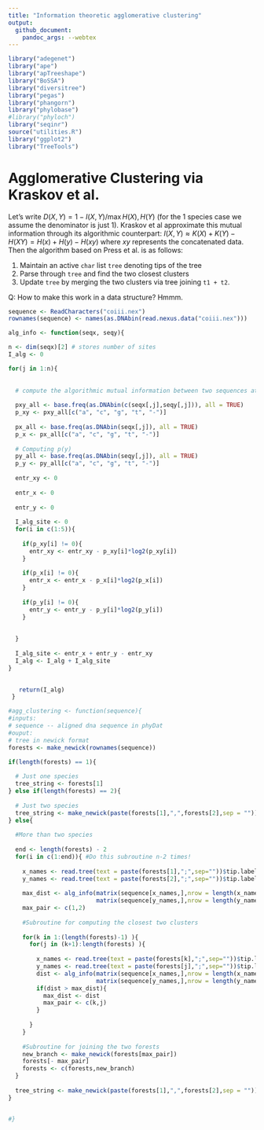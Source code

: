 ```yaml
---
title: "Information theoretic agglomerative clustering"
output:
  github_document:
    pandoc_args: --webtex
---
```


```r
library("adegenet")
library("ape")
library("apTreeshape")
library("BoSSA")
library("diversitree")
library("pegas")
library("phangorn")
library("phylobase")
#library("phyloch")
library("seqinr")
source("utilities.R")
library("ggplot2")
library("TreeTools")
```

# Agglomerative Clustering via Kraskov et al.

Let's write $D(X,Y) = 1 - I(X,Y)/\max{H(X), H(Y)}$ (for the 1 species case we assume the denominator is just 1). Kraskov et al approximate this mutual information through its algorithmic counterpart: $I(X,Y) \approx K(X) + K(Y) - H(XY) = H(x) + H(y) - H(xy)$ where $xy$ represents the concatenated data. Then the algorithm based on Press et al. is as follows: 

1. Maintain an active `char` list `tree` denoting tips of the tree
2. Parse through `tree` and find the two closest clusters 
3. Update `tree` by merging the two clusters via tree joining `t1 + t2`. 

Q: How to make this work in a data structure? Hmmm. 

```r
sequence <- ReadCharacters("coiii.nex")
rownames(sequence) <- names(as.DNAbin(read.nexus.data("coiii.nex")))

```


```r
alg_info <- function(seqx, seqy){

n <- dim(seqx)[2] # stores number of sites 
I_alg <- 0

for(j in 1:n){
  
  
  # compute the algorithmic mutual information between two sequences at one site
  
  pxy_all <- base.freq(as.DNAbin(c(seqx[,j],seqy[,j])), all = TRUE)
  p_xy <- pxy_all[c("a", "c", "g", "t", "-")]
  
  px_all <- base.freq(as.DNAbin(seqx[,j]), all = TRUE)
  p_x <- px_all[c("a", "c", "g", "t", "-")]
  
  # Computing p(y)
  py_all <- base.freq(as.DNAbin(seqy[,j]), all = TRUE)
  p_y <- py_all[c("a", "c", "g", "t", "-")]
  
  entr_xy <- 0
  
  entr_x <- 0
  
  entr_y <- 0 
  
  I_alg_site <- 0
  for(i in c(1:5)){
    
    if(p_xy[i] != 0){
      entr_xy <- entr_xy - p_xy[i]*log2(p_xy[i])
    }
    
    if(p_x[i] != 0){
      entr_x <- entr_x - p_x[i]*log2(p_x[i])
    }
    
    if(p_y[i] != 0){
      entr_y <- entr_y - p_y[i]*log2(p_y[i])
    }
    
    
  }
  
  I_alg_site <- entr_x + entr_y - entr_xy 
  I_alg <- I_alg + I_alg_site
}

  
   return(I_alg)
 }

```


```r
#agg_clustering <- function(sequence){
#inputs: 
# sequence -- aligned dna sequence in phyDat
#ouput:
# tree in newick format 
forests <- make_newick(rownames(sequence))

if(length(forests) == 1){
  
  # Just one species 
  tree_string <- forests[1]
} else if(length(forests) == 2){
  
  # Just two species 
  tree_string <- make_newick(paste(forests[1],",",forests[2],sep = ""))
} else{
  
  #More than two species 
  
  end <- length(forests) - 2 
  for(i in c(1:end)){ #Do this subroutine n-2 times! 
    
    x_names <- read.tree(text = paste(forests[1],";",sep=""))$tip.label
    y_names <- read.tree(text = paste(forests[2],";",sep=""))$tip.label
    
    max_dist <- alg_info(matrix(sequence[x_names,],nrow = length(x_names)), 
                         matrix(sequence[y_names,],nrow = length(y_names)))
    max_pair <- c(1,2)
    
    #Subroutine for computing the closest two clusters 
    
    for(k in 1:(length(forests)-1) ){
      for(j in (k+1):length(forests) ){
        
        x_names <- read.tree(text = paste(forests[k],";",sep=""))$tip.label
        y_names <- read.tree(text = paste(forests[j],";",sep=""))$tip.label
        dist <- alg_info(matrix(sequence[x_names,],nrow = length(x_names)), 
                         matrix(sequence[y_names,],nrow = length(y_names)))
        if(dist > max_dist){
          max_dist <- dist
          max_pair <- c(k,j)
        }
        
      }
    }
    
    #Subroutine for joining the two forests 
    new_branch <- make_newick(forests[max_pair])
    forests[- max_pair]
    forests <- c(forests,new_branch)
  }
  
  tree_string <- make_newick(paste(forests[1],",",forests[2],sep = ""))
}


#}
```

